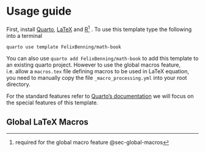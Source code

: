 # Usage guide {#sec-usage-guide}

First, install [Quarto][install quarto], [LaTeX][texlive] and
[R][^why-r] . To use
this template type the following into a terminal

```sh
quarto use template FelixBenning/math-book
```

::: {.callout-note collapse="true" title="Add to existing project"}

You can also use `quarto add FelixBenning/math-book` to add this template to an
existing quarto project. However to use the global macros feature, i.e. allow a
`macros.tex` file defining macros to be used in LaTeX equation, you need to
manually copy the file `_macro_processing.yml` into your root directory.
:::

For the standard features refer to [Quarto's documentation][quarto documentation]
we will focus on the special features of this template.

## Global LaTeX Macros {#sec-global-macros}




[install quarto]: https://quarto.org/docs/get-started/
[texlive]: https://www.tug.org/texlive/
[R]: https://cran.r-project.org/mirrors.html
[quarto documentation]: https://quarto.org/docs/guide/

[^why-r]: required for the global macro feature @sec-global-macros
